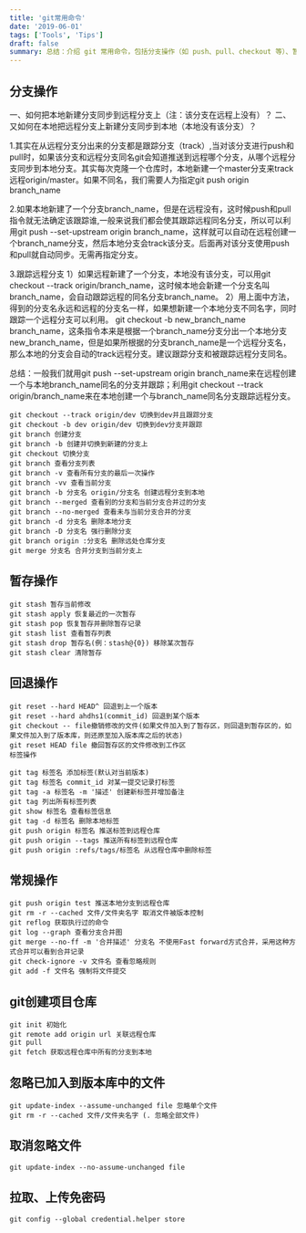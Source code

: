 ```yaml
---
title: 'git常用命令'
date: '2019-06-01'
tags: ['Tools', 'Tips']
draft: false
summary: 总结：介绍 git 常用命令，包括分支操作（如 push、pull、checkout 等）、暂存操作、回退操作、常规操作、创建项目仓库、忽略及取消忽略文件、拉取上传免密码等，详细列举各操作的具体命令及用法。 
---
```


## 分支操作

一、如何把本地新建分支同步到远程分支上（注：该分支在远程上没有）？
二、又如何在本地把远程分支上新建分支同步到本地（本地没有该分支）？

1.其实在从远程分支分出来的分支都是跟踪分支（track）,当对该分支进行push和pull时，如果该分支和远程分支同名git会知道推送到远程哪个分支，从哪个远程分支同步到本地分支。其实每次克隆一个仓库时，本地新建一个master分支来track远程origin/master。如果不同名，我们需要人为指定git push origin branch_name

2.如果本地新建了一个分支branch_name，但是在远程没有，这时候push和pull指令就无法确定该跟踪谁,一般来说我们都会使其跟踪远程同名分支，所以可以利用git push --set-upstream origin branch_name，这样就可以自动在远程创建一个branch_name分支，然后本地分支会track该分支。后面再对该分支使用push和pull就自动同步。无需再指定分支。

3.跟踪远程分支
1）如果远程新建了一个分支，本地没有该分支，可以用git checkout --track origin/branch_name，这时候本地会新建一个分支名叫branch_name，会自动跟踪远程的同名分支branch_name。
2）用上面中方法，得到的分支名永远和远程的分支名一样，如果想新建一个本地分支不同名字，同时跟踪一个远程分支可以利用。
git checkout -b new_branch_name branch_name，这条指令本来是根据一个branch_name分支分出一个本地分支new_branch_name，但是如果所根据的分支branch_name是一个远程分支名，那么本地的分支会自动的track远程分支。建议跟踪分支和被跟踪远程分支同名。

总结：一般我们就用git push --set-upstream origin branch_name来在远程创建一个与本地branch_name同名的分支并跟踪；利用git checkout --track origin/branch_name来在本地创建一个与branch_name同名分支跟踪远程分支。

```
git checkout --track origin/dev 切换到dev并且跟踪分支
git checkout -b dev origin/dev 切换到dev分支并跟踪  
git branch 创建分支
git branch -b 创建并切换到新建的分支上
git checkout 切换分支
git branch 查看分支列表
git branch -v 查看所有分支的最后一次操作
git branch -vv 查看当前分支
git branch -b 分支名 origin/分支名 创建远程分支到本地
git branch --merged 查看别的分支和当前分支合并过的分支
git branch --no-merged 查看未与当前分支合并的分支
git branch -d 分支名 删除本地分支
git branch -D 分支名 强行删除分支
git branch origin :分支名 删除远处仓库分支
git merge 分支名 合并分支到当前分支上
```

## 暂存操作
```
git stash 暂存当前修改
git stash apply 恢复最近的一次暂存
git stash pop 恢复暂存并删除暂存记录
git stash list 查看暂存列表
git stash drop 暂存名(例：stash@{0}) 移除某次暂存
git stash clear 清除暂存
```

## 回退操作
```
git reset --hard HEAD^ 回退到上一个版本
git reset --hard ahdhs1(commit_id) 回退到某个版本
git checkout -- file撤销修改的文件(如果文件加入到了暂存区，则回退到暂存区的，如果文件加入到了版本库，则还原至加入版本库之后的状态)
git reset HEAD file 撤回暂存区的文件修改到工作区
标签操作

git tag 标签名 添加标签(默认对当前版本)
git tag 标签名 commit_id 对某一提交记录打标签
git tag -a 标签名 -m '描述' 创建新标签并增加备注
git tag 列出所有标签列表
git show 标签名 查看标签信息
git tag -d 标签名 删除本地标签
git push origin 标签名 推送标签到远程仓库
git push origin --tags 推送所有标签到远程仓库
git push origin :refs/tags/标签名 从远程仓库中删除标签
```

## 常规操作
```
git push origin test 推送本地分支到远程仓库
git rm -r --cached 文件/文件夹名字 取消文件被版本控制
git reflog 获取执行过的命令
git log --graph 查看分支合并图
git merge --no-ff -m '合并描述' 分支名 不使用Fast forward方式合并，采用这种方式合并可以看到合并记录
git check-ignore -v 文件名 查看忽略规则
git add -f 文件名 强制将文件提交
```

## git创建项目仓库
```
git init 初始化
git remote add origin url 关联远程仓库
git pull
git fetch 获取远程仓库中所有的分支到本地
```

## 忽略已加入到版本库中的文件
```
git update-index --assume-unchanged file 忽略单个文件
git rm -r --cached 文件/文件夹名字 (. 忽略全部文件)
```

## 取消忽略文件
```
git update-index --no-assume-unchanged file
```

## 拉取、上传免密码
```
git config --global credential.helper store
```